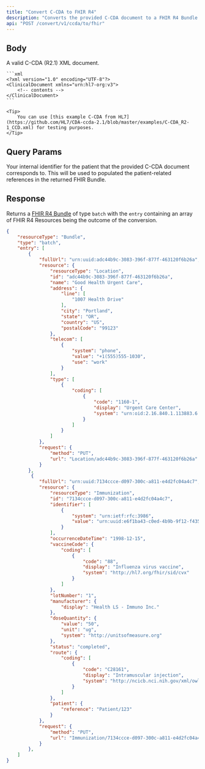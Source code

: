 ```yaml
---
title: "Convert C-CDA to FHIR R4"
description: "Converts the provided C-CDA document to a FHIR R4 Bundle."
api: "POST /convert/v1/ccda/to/fhir"
---
```


## Body

<ParamField body type="string" required>
    A valid C-CDA (R2.1) XML document.

    ```xml
    <?xml version="1.0" encoding="UTF-8"?>
    <ClinicalDocument xmlns="urn:hl7-org:v3">
        <!-- contents -->
    </ClinicalDocument>
    ```

    <Tip>
        You can use [this example C-CDA from HL7](https://github.com/HL7/CDA-ccda-2.1/blob/master/examples/C-CDA_R2-1_CCD.xml) for testing purposes.
    </Tip>
</ParamField>




## Query Params


<ParamField query="patientId" type="string" required>
  Your internal identifier for the patient that the provided C-CDA document corresponds to.
  This will be used to populated the patient-related references in the returned FHIR Bundle.
</ParamField>


## Response


Returns a [FHIR R4 Bundle](/medical-api/fhir/resources/bundle) of type `batch` with the 
`entry` containing an array of FHIR R4 Resources being the outcome of the conversion.

```json
{
    "resourceType": "Bundle",
    "type": "batch",
    "entry": [
        {
            "fullUrl": "urn:uuid:adc44b9c-3083-396f-877f-463120f6b26a",
            "resource": {
                "resourceType": "Location",
                "id": "adc44b9c-3083-396f-877f-463120f6b26a",
                "name": "Good Health Urgent Care",
                "address": {
                    "line": [
                        "1007 Health Drive"
                    ],
                    "city": "Portland",
                    "state": "OR",
                    "country": "US",
                    "postalCode": "99123"
                },
                "telecom": [
                    {
                        "system": "phone",
                        "value": "+1(555)555-1030",
                        "use": "work"
                    }
                ],
                "type": [
                    {
                        "coding": [
                            {
                                "code": "1160-1",
                                "display": "Urgent Care Center",
                                "system": "urn:oid:2.16.840.1.113883.6.259"
                            }
                        ]
                    }
                ]
            },
            "request": {
                "method": "PUT",
                "url": "Location/adc44b9c-3083-396f-877f-463120f6b26a"
            }
        },
         {
            "fullUrl": "urn:uuid:7134ccce-d097-300c-a811-e4d2fc04a4c7",
            "resource": {
                "resourceType": "Immunization",
                "id": "7134ccce-d097-300c-a811-e4d2fc04a4c7",
                "identifier": [
                    {
                        "system": "urn:ietf:rfc:3986",
                        "value": "urn:uuid:e6f1ba43-c0ed-4b9b-9f12-f435d8ad8f92"
                    }
                ],
                "occurrenceDateTime": "1998-12-15",
                "vaccineCode": {
                    "coding": [
                        {
                            "code": "88",
                            "display": "Influenza virus vaccine",
                            "system": "http://hl7.org/fhir/sid/cvx"
                        }
                    ]
                },
                "lotNumber": "1",
                "manufacturer": {
                    "display": "Health LS - Immuno Inc."
                },
                "doseQuantity": {
                    "value": "50",
                    "unit": "ug",
                    "system": "http://unitsofmeasure.org"
                },
                "status": "completed",
                "route": {
                    "coding": [
                        {
                            "code": "C28161",
                            "display": "Intramuscular injection",
                            "system": "http://ncicb.nci.nih.gov/xml/owl/EVS/Thesaurus.owl"
                        }
                    ]
                },
                "patient": {
                    "reference": "Patient/123"
                }
            },
            "request": {
                "method": "PUT",
                "url": "Immunization/7134ccce-d097-300c-a811-e4d2fc04a4c7"
            }
        },
    ]
}
```
